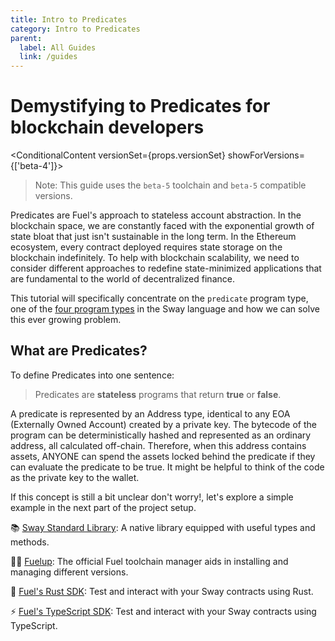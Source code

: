 ```yaml
---
title: Intro to Predicates
category: Intro to Predicates
parent:
  label: All Guides
  link: /guides
---
```


# Demystifying to Predicates for blockchain developers

<ConditionalContent versionSet={props.versionSet} showForVersions={['beta-4']}>
> Note: This guide uses the `beta-5` toolchain and `beta-5` compatible versions.
</ConditionalContent>

Predicates are Fuel's approach to stateless account abstraction. In the blockchain space, we are constantly faced with the exponential growth of state bloat that just isn't sustainable in the long term.
In the Ethereum ecosystem, every contract deployed requires state storage on the blockchain indefinitely.
To help with blockchain scalability, we need to consider different approaches to redefine state-minimized applications that are fundamental to the world of decentralized finance.

This tutorial will specifically concentrate on the `predicate` program type, one of the [four program types](/docs/sway/sway-program-types/) in the Sway language and how we can solve this ever growing problem.

## What are Predicates?

To define Predicates into one sentence:

> Predicates are **stateless** programs that return **true** or **false**.

A predicate is represented by an Address type, identical to any EOA (Externally Owned Account) created by a private key. The bytecode of the program can be deterministically hashed and represented as an ordinary address, all calculated off-chain.
Therefore, when this address contains assets, ANYONE can spend the assets locked behind the predicate if they can evaluate the predicate to be true. It might be helpful to think of the code as the private key to the wallet.

If this concept is still a bit unclear don't worry!, let's explore a simple example in the next part of the project setup.

📚 [Sway Standard Library](https://fuellabs.github.io/sway/master/std/): A native library equipped with useful types and methods.

🧑‍🔧 [Fuelup](https://docs.fuel.network/docs/fuelup/): The official Fuel toolchain manager aids in installing and managing different versions.

🦀 [Fuel's Rust SDK](https://docs.fuel.network/docs/fuels-rs/): Test and interact with your Sway contracts using Rust.

⚡ [Fuel's TypeScript SDK](https://docs.fuel.network/docs/fuels-ts/): Test and interact with your Sway contracts using TypeScript.
